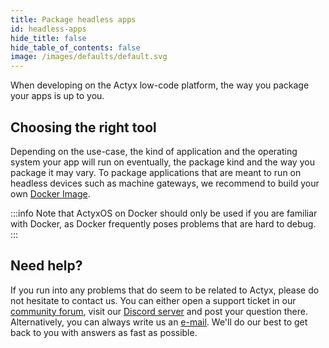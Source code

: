 ```yaml
---
title: Package headless apps
id: headless-apps
hide_title: false
hide_table_of_contents: false
image: /images/defaults/default.svg
---
```


When developing on the Actyx low-code platform, the way you package your apps is up to you.

## Choosing the right tool

Depending on the use-case, the kind of application and the operating system your app will run on eventually, the package kind and the way you package it may vary.
To package applications that are meant to run on headless devices such as machine gateways, we recommend to build your own [Docker Image](https://docs.docker.com/develop/develop-images/dockerfile_best-practices/).

:::info
Note that ActyxOS on Docker should only be used if you are familiar with Docker, as Docker frequently poses problems that are hard to debug.
:::

## Need help?

If you run into any problems that do seem to be related to Actyx, please do not hesitate to contact us.
You can either open a support ticket in our [community forum](https://community.actyx.com), visit our [Discord server](https://discord.gg/262yJhc) and post your question there.
Alternatively, you can always write us an [e-mail](mailto:developer@actyx.io).
We'll do our best to get back to you with answers as fast as possible.
